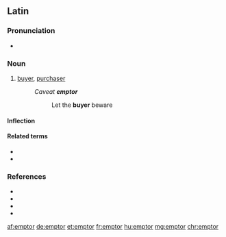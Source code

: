 ==Latin==

===Pronunciation===
* {{la-IPA|ēmptor}}

===Noun===
{{la-noun|ēmptor|ēmptōris|m|third}}

# [[buyer]], [[purchaser]]
#: ''Caveat '''emptor'''''
#:: Let the '''buyer''' beware

====Inflection====
{{la-decl-3rd|ēmptor}}

====Related terms====
* {{l|la|emō}}
* {{l|la|ēmptiō}}

===References===
* {{R:L&S}}
* {{R:Elementary Lewis}}
* {{R:du Cange}}
* {{R:Gaffiot}}

[[af:emptor]]
[[de:emptor]]
[[et:emptor]]
[[fr:emptor]]
[[hu:emptor]]
[[mg:emptor]]
[[chr:emptor]]